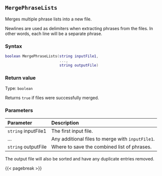 ## `MergePhraseLists`

Merges multiple phrase lists into a new file.

Newlines are used as delimiters when extracting phrases from the files.
In other words, each line will be a separate phrase.

### Syntax {-}

``` .lua
boolean MergePhraseLists(string inputFile1,
                         ...,
                         string outputFile)
```

### Return value {-}

Type: `boolean`

Returns `true` if files were successfully merged.

### Parameters {-}

**Parameter** | **Description**
| :-- | :-- |
| `string` inputFile1 | The first input file. |
| ... | Any additional files to merge with `inputFile1`. |
| `string` outputFile | Where to save the combined list of phrases. | 

::: {.callout-note}
The output file will also be sorted and have any duplicate entries removed.
:::

{{< pagebreak >}}